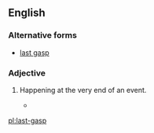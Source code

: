 ==English==

===Alternative forms===
* [[last gasp]]

===Adjective===
{{en-adj|head=[[last]]-[[gasp]]|-}}

# {{context|colloquial}} Happening at the very end of an event.
#*{{quote-news
|year=2012
|date=May 13
|author=Alistair Magowan
|title=Sunderland 0-1 Man Utd
|work=BBC Sport
|url=http://www.bbc.co.uk/sport/0/football/17973162
|page=
|passage=Then, as the Sunderland fans' cheers bellowed around the stadium, United's title bid was over when it became apparent City had pinched a '''last-gasp''' winner to seal their first title in 44 years.}}

[[pl:last-gasp]]